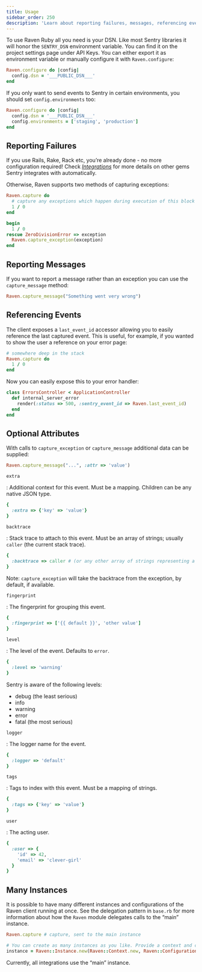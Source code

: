 ```yaml
---
title: Usage
sidebar_order: 250
description: 'Learn about reporting failures, messages, referencing events, optional attributes, and having many instances.'
---
```


To use Raven Ruby all you need is your DSN. Like most Sentry libraries it will honor the `SENTRY_DSN` environment variable. You can find it on the project settings page under API Keys. You can either export it as environment variable or manually configure it with `Raven.configure`:

```ruby
Raven.configure do |config|
  config.dsn = '___PUBLIC_DSN___'
end
```

If you only want to send events to Sentry in certain environments, you should set `config.environments` too:

```ruby
Raven.configure do |config|
  config.dsn = '___PUBLIC_DSN___'
  config.environments = ['staging', 'production']
end
```

## Reporting Failures

If you use Rails, Rake, Rack etc, you’re already done - no more configuration required! Check [_Integrations_](../configuration/integrations/) for more details on other gems Sentry integrates with automatically.

Otherwise, Raven supports two methods of capturing exceptions:

```ruby
Raven.capture do
  # capture any exceptions which happen during execution of this block
  1 / 0
end

begin
  1 / 0
rescue ZeroDivisionError => exception
  Raven.capture_exception(exception)
end
```

## Reporting Messages

If you want to report a message rather than an exception you can use the `capture_message` method:

```ruby
Raven.capture_message("Something went very wrong")
```

## Referencing Events

The client exposes a `last_event_id` accessor allowing you to easily reference the last captured event. This is useful, for example, if you wanted to show the user a reference on your error page:

```ruby
# somewhere deep in the stack
Raven.capture do
  1 / 0
end
```

Now you can easily expose this to your error handler:

```ruby
class ErrorsController < ApplicationController
  def internal_server_error
    render(:status => 500, :sentry_event_id => Raven.last_event_id)
  end
end
```

## Optional Attributes

With calls to `capture_exception` or `capture_message` additional data can be supplied:

```ruby
Raven.capture_message("...", :attr => 'value')
```

`extra`

: Additional context for this event. Must be a mapping. Children can be any native JSON type.

```ruby
{
  :extra => {'key' => 'value'}
}
```

`backtrace`

: Stack trace to attach to this event. Must be an array of strings; usually `caller` (the current stack trace).

```ruby
{
  :backtrace => caller # (or any other array of strings representing a backtrace)
}
```

Note: `capture_exception` will take the backtrace from the exception, by default, if available.

`fingerprint`

: The fingerprint for grouping this event.

```ruby
{
  :fingerprint => ['{{ default }}', 'other value']
}
```

`level`

: The level of the event. Defaults to `error`.

```ruby
{
  :level => 'warning'
}
```

Sentry is aware of the following levels:

- debug (the least serious)
- info
- warning
- error
- fatal (the most serious)

`logger`

: The logger name for the event.

```ruby
{
  :logger => 'default'
}
```

`tags`

: Tags to index with this event. Must be a mapping of strings.

```ruby
{
  :tags => {'key' => 'value'}
}
```

`user`

: The acting user.

```ruby
{
  :user => {
    'id' => 42,
    'email' => 'clever-girl'
  }
}
```

## Many Instances

It is possible to have many different instances and configurations of the Raven client running at once. See the delegation pattern in `base.rb` for more information about how the `Raven` module delegates calls to the “main” instance.

```ruby
Raven.capture # capture, sent to the main instance

# You can create as many instances as you like. Provide a context and config.
instance = Raven::Instance.new(Raven::Context.new, Raven::Configuration.new)
```

Currently, all integrations use the “main” instance.
